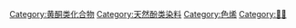 {{Commonscat|Anthocyanidins}}

[[Category:黄酮类化合物|Category:黄酮类化合物]]
[[Category:天然酚类染料|Category:天然酚类染料]]
[[Category:色烯|Category:色烯]]
[[Category:𨦡鹽|Category:𨦡鹽]]